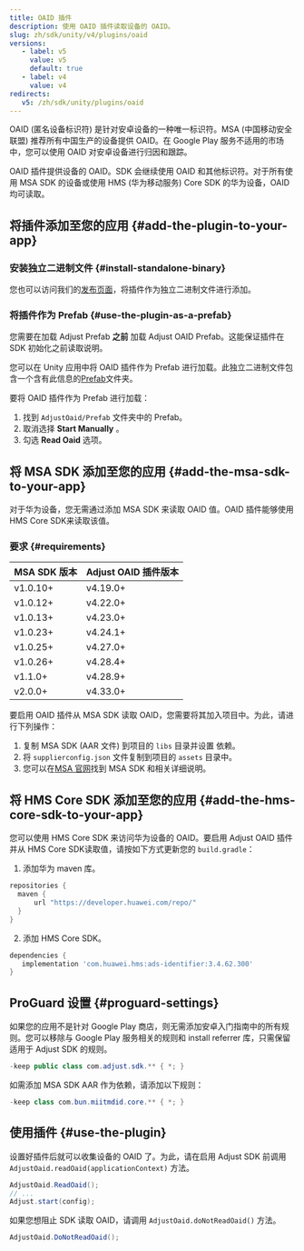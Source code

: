 ```yaml
---
title: OAID 插件
description: 使用 OAID 插件读取设备的 OAID。
slug: zh/sdk/unity/v4/plugins/oaid
versions:
   - label: v5
     value: v5
     default: true
   - label: v4
     value: v4
redirects:
   v5: /zh/sdk/unity/plugins/oaid
---
```


OAID \(匿名设备标识符\) 是针对安卓设备的一种唯一标识符。MSA \(中国移动安全联盟\) 推荐所有中国生产的设备提供 OAID。在 Google Play 服务不适用的市场中，您可以使用 OAID 对安卓设备进行归因和跟踪。

OAID 插件提供设备的 OAID。SDK 会继续使用 OAID 和其他标识符。对于所有使用 MSA SDK 的设备或使用 HMS \(华为移动服务\) Core SDK 的华为设备，OAID 均可读取。

## 将插件添加至您的应用 {#add-the-plugin-to-your-app}

### 安装独立二进制文件 {#install-standalone-binary}

您也可以访问我们的[发布页面](https://github.com/adjust/android_sdk/releases)，将插件作为独立二进制文件进行添加。

### 将插件作为 Prefab {#use-the-plugin-as-a-prefab}

<Callout type="note">

您需要在加载 Adjust Prefab **之前** 加载 Adjust OAID Prefab。这能保证插件在 SDK 初始化之前读取说明。

</Callout>

您可以在 Unity 应用中将 OAID 插件作为 Prefab 进行加载。此独立二进制文件包含一个含有此信息的[Prefab](https://docs.unity3d.com/Manual/Prefabs.html)文件夹。

要将 OAID 插件作为 Prefab 进行加载：

1. 找到 `AdjustOaid/Prefab` 文件夹中的 Prefab。
2. 取消选择 **Start Manually** 。
3. 勾选 **Read Oaid** 选项。

## 将 MSA SDK 添加至您的应用 {#add-the-msa-sdk-to-your-app}

<Callout type="note">

对于华为设备，您无需通过添加 MSA SDK 来读取 OAID 值。OAID 插件能够使用HMS Core SDK来读取该值。

</Callout>

### 要求 {#requirements}

| MSA SDK 版本 | Adjust OAID 插件版本 |
| ------------ | -------------------- |
| v1\.0\.10\+  | v4\.19\.0\+          |
| v1\.0\.12\+  | v4\.22\.0\+          |
| v1\.0\.13\+  | v4\.23\.0\+          |
| v1\.0\.23\+  | v4\.24\.1\+          |
| v1\.0\.25\+  | v4\.27\.0\+          |
| v1\.0\.26\+  | v4\.28\.4\+          |
| v1\.1\.0\+   | v4\.28\.9\+          |
| v2\.0\.0\+   | v4\.33\.0\+          |

要启用 OAID 插件从 MSA SDK 读取 OAID，您需要将其加入项目中。为此，请进行下列操作：

1. 复制 MSA SDK \(AAR 文件\) 到项目的 `libs` 目录并设置 依赖。
2. 将 `supplierconfig.json` 文件复制到项目的 `assets` 目录中。
3. 您可以在[MSA 官网](http://www.msa-alliance.cn/col.jsp?id=120)找到 MSA SDK 和相关详细说明。

## 将 HMS Core SDK 添加至您的应用 {#add-the-hms-core-sdk-to-your-app}

您可以使用 HMS Core SDK 来访问华为设备的 OAID。要启用 Adjust OAID 插件并从 HMS Core SDK读取值，请按如下方式更新您的 `build.gradle`：

1. 添加华为 maven 库。

<CodeBlock title="build.gradle">

```groovy
repositories {
  maven {
      url "https://developer.huawei.com/repo/"
  }
}

```

</CodeBlock>

2. 添加 HMS Core SDK。

<CodeBlock title="build.gradle">

```groovy
dependencies {
   implementation 'com.huawei.hms:ads-identifier:3.4.62.300'
}

```

</CodeBlock>

## ProGuard 设置 {#proguard-settings}

如果您的应用不是针对 Google Play 商店，则无需添加安卓入门指南中的所有规则。您可以移除与 Google Play 服务相关的规则和 install referrer 库，只需保留适用于 Adjust SDK 的规则。

<CodeBlock title="proguard.pro">

```java
-keep public class com.adjust.sdk.** { *; }
```

</CodeBlock>

如需添加 MSA SDK AAR 作为依赖，请添加以下规则：

<CodeBlock title="proguard.pro">

```java
-keep class com.bun.miitmdid.core.** { *; }
```

</CodeBlock>

## 使用插件 {#use-the-plugin}

设置好插件后就可以收集设备的 OAID 了。为此，请在启用 Adjust SDK 前调用 `AdjustOaid.readOaid(applicationContext)` 方法。

```cs
AdjustOaid.ReadOaid();
// ...
Adjust.start(config);
```

如果您想阻止 SDK 读取 OAID，请调用 `AdjustOaid.doNotReadOaid()` 方法。

```cs
AdjustOaid.DoNotReadOaid();
```
